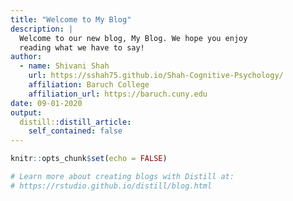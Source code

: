 ```yaml
---
title: "Welcome to My Blog"
description: |
  Welcome to our new blog, My Blog. We hope you enjoy 
  reading what we have to say!
author:
  - name: Shivani Shah
    url: https://sshah75.github.io/Shah-Cognitive-Psychology/
    affiliation: Baruch College
    affiliation_url: https://baruch.cuny.edu
date: 09-01-2020
output:
  distill::distill_article:
    self_contained: false
---
```


```r
knitr::opts_chunk$set(echo = FALSE)

# Learn more about creating blogs with Distill at:
# https://rstudio.github.io/distill/blog.html

```




